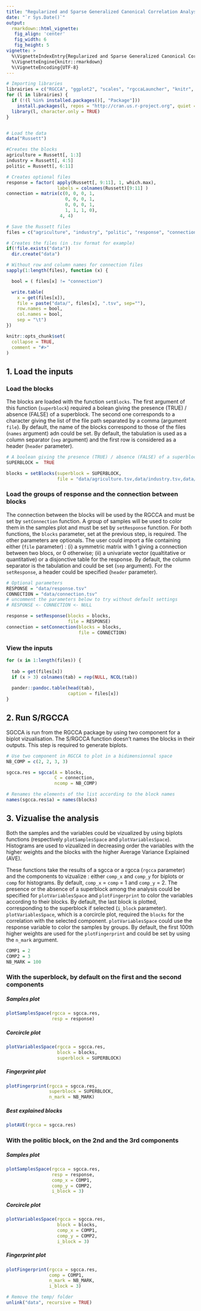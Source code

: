 ```yaml
---
title: "Regularized and Sparse Generalized Canonical Correlation Analysis : user manual"
date: "`r Sys.Date()`"
output:
  rmarkdown::html_vignette:
   fig_align: 'center'
   fig_width: 6
   fig_height: 5
vignette: >
  %\VignetteIndexEntry{Regularized and Sparse Generalized Canonical Correlation Analysis : user manual}
  %\VignetteEngine{knitr::rmarkdown}
  %\VignetteEncoding{UTF-8}
---
```


```r

# Importing libraries
librairies = c("RGCCA", "ggplot2", "scales", "rgccaLauncher", "knitr", "pander")
for (l in librairies) {
  if (!(l %in% installed.packages()[, "Package"]))
    install.packages(l, repos = "http://cran.us.r-project.org", quiet = T)
  library(l, character.only = TRUE)
}


# Load the data
data("Russett")

#Creates the blocks
agriculture = Russett[, 1:3]
industry = Russett[, 4:5]
politic = Russett[, 6:11]

# Creates optional files
response = factor( apply(Russett[, 9:11], 1, which.max),
                   labels = colnames(Russett)[9:11] )
connection = matrix(c(0, 0, 0, 1,
                      0, 0, 0, 1,
                      0, 0, 0, 1,
                      1, 1, 1, 0),
                    4, 4)

# Save the Russett files
files = c("agriculture", "industry", "politic", "response", "connection")

# Creates the files (in .tsv format for example)
if(!file.exists("data"))
  dir.create("data")

# Without row and column names for connection files
sapply(1:length(files), function (x) {

  bool = ( files[x] != "connection")

  write.table(
    x = get(files[x]),
    file = paste("data/", files[x], ".tsv", sep=""),
    row.names = bool,
    col.names = bool,
    sep = "\t")
})

knitr::opts_chunk$set(
  collapse = TRUE,
  comment = "#>"
)

```


## 1.  Load the inputs
### Load the blocks

The blocks are loaded with the function ```setBlocks```. The first argument of this function (```superblock```) required a bolean giving the presence (TRUE) / absence (FALSE) of a superblock. The second one corresponds to a character giving the list of the file path separated by a comma (argument ```file```). By default, the name of the blocks correspond to those of the files (```names``` argument) adn could be set. By default, the tabulation is used as a column separator (```sep``` argument) and the first row is considered as a header (```header``` parameter).

```r
# A boolean giving the presence (TRUE) / absence (FALSE) of a superblock
SUPERBLOCK =  TRUE

blocks = setBlocks(superblock = SUPERBLOCK, 
                   file = "data/agriculture.tsv,data/industry.tsv,data/politic.tsv")
```

### Load the groups of response and the connection between blocks

The connection between the blocks will be used by the RGCCA and must be set by ```setConnection``` function. A group of samples will be used to color them in the samples plot and must be set by ```setResponse``` function. For both functions, the ```blocks``` parameter, set at the previous step, is required. The other parameters are optionals. The user could import a file containing either (```file``` parameter) : (i) a symmetric matrix with 1 giving a connection between two blocs, or 0 otherwise; (ii) a univariate vector (qualtitative or quantitative) or a disjonctive table for the response. By default, the column separator is the tabulation and could be set (```sep``` argument). For the ```setResponse```, a header could be specified (```header``` parameter).

```r
# Optional parameters
RESPONSE = "data/response.tsv"
CONNECTION = "data/connection.tsv"
# uncomment the parameters below to try without default settings
# RESPONSE <- CONNECTION <- NULL

response = setResponse(blocks = blocks, 
                       file = RESPONSE)
connection = setConnection(blocks = blocks, 
                           file = CONNECTION)
```


### View the inputs

```r

for (x in 1:length(files)) {
  
  tab = get(files[x])
  if (x > 3) colnames(tab) = rep(NULL, NCOL(tab))
  
  pander::pandoc.table(head(tab),
                       caption = files[x])
}
```


## 2.  Run S/RGCCA

SGCCA is run from the RGCCA package by using two component for a biplot vizualisation. The S/RGCCA function doesn't names the blocks in their outputs. This step is required to generate biplots.

```r
# Use two component in RGCCA to plot in a bidimensionnal space
NB_COMP = c(2, 2, 3, 3)

sgcca.res = sgcca(A = blocks,
                  C = connection,
                  ncomp = NB_COMP)

# Renames the elements of the list according to the block names
names(sgcca.res$a) = names(blocks)
```


## 3.  Vizualise the analysis

Both the samples and the variables could be vizualized by using biplots functions (respectively ```plotSamplesSpace``` and ```plotVariablesSpace```). Histograms are used to vizualized in decreasing order the variables with the higher weights and the blocks with the higher Average Variance Explained (AVE).

These functions take the results of a sgcca or a rgcca (```rgcca``` parameter) and the components to vizualize : either ```comp_x``` and ```comp_y``` for biplots or  ```comp``` for histograms. By default, ```comp_x``` = ```comp``` = 1 and ```comp_y``` = 2. The presence or the absence of a superblock among the analysis could be specified for ```plotVariablesSpace``` and ```plotFingerprint``` to color the variables according to their blocks. By default, the last block is plotted, corresponding to the superblock if selected (```i_block``` parameter). ```plotVariablesSpace```, which is a corcircle plot, required the ```blocks``` for the correlation with the selected component. ```plotVariablesSpace``` could use the response variable to color the samples by groups. By default, the first 100th higher weights are used for the ```plotFingerprint``` and could be set by using the ```n_mark``` argument.

```r
COMP1 = 2
COMP2 = 3
NB_MARK = 100
```

### With the superblock, by default on the first and the second components

##### Samples plot
```r
plotSamplesSpace(rgcca = sgcca.res, 
                 resp = response)
```

##### Corcircle plot
```r
plotVariablesSpace(rgcca = sgcca.res,
                   block = blocks,
                   superblock = SUPERBLOCK)
```

##### Fingerprint plot
```r
plotFingerprint(rgcca = sgcca.res,
                superblock = SUPERBLOCK,
                n_mark = NB_MARK)
```

##### Best explained blocks
```r
plotAVE(rgcca = sgcca.res)

```

### With the politic block, on the 2nd and the 3rd components

##### Samples plot
```r
plotSamplesSpace(rgcca = sgcca.res, 
                 resp = response, 
                 comp_x = COMP1, 
                 comp_y = COMP2, 
                 i_block = 3)
```

##### Corcircle plot
```r
plotVariablesSpace(rgcca = sgcca.res,
                   block = blocks,
                   comp_x = COMP1,
                   comp_y = COMP2,
                   i_block = 3)
```

##### Fingerprint plot
```r
plotFingerprint(rgcca = sgcca.res,
                comp = COMP1,
                n_mark = NB_MARK, 
                i_block = 3)

```


```r
# Remove the temp/ folder
unlink("data", recursive = TRUE)
```
